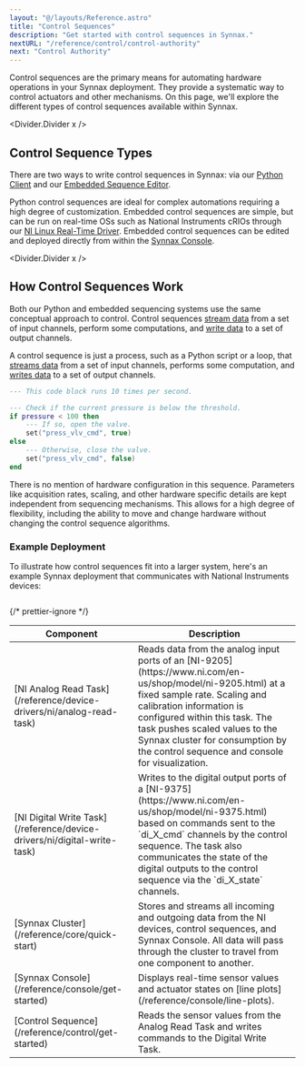```yaml
---
layout: "@/layouts/Reference.astro"
title: "Control Sequences"
description: "Get started with control sequences in Synnax."
nextURL: "/reference/control/control-authority"
next: "Control Authority"
---
```



Control sequences are the primary means for automating hardware operations in your
Synnax deployment. They provide a systematic way to control actuators and other
mechanisms. On this page, we'll explore the different types of control sequences
available within Synnax.

<Divider.Divider x />

## Control Sequence Types

There are two ways to write control sequences in Synnax: via our
[Python Client](/reference/python-client/get-started) and our
[Embedded Sequence Editor](/reference/control/embedded/get-started).

Python control sequences are ideal for complex automations requiring a high degree of
customization. Embedded control sequences are simple, but can be run on real-time OSs
such as National Instruments cRIOs through our
[NI Linux Real-Time Driver](/reference/device-drivers/standalone?platform=ni-linux-rt).
Embedded control sequences can be edited and deployed directly from within the
[Synnax Console](/reference/console/get-started).

<Divider.Divider x />

## How Control Sequences Work

Both our Python and embedded sequencing systems use the same conceptual approach to
control. Control sequences [stream data](/reference/concepts/streams) from a set of
input channels, perform some computations, and [write data](/reference/concepts/writes)
to a set of output channels.

A control sequence is just a process, such as a Python script or a loop, that
[streams data](/reference/concepts/streams) from a set of input channels, performs some
computation, and [writes data](/reference/concepts/writes) to a set of output channels.

```lua
--- This code block runs 10 times per second.

--- Check if the current pressure is below the threshold.
if pressure < 100 then
    --- If so, open the valve.
    set("press_vlv_cmd", true)
else
    --- Otherwise, close the valve.
    set("press_vlv_cmd", false)
end
```

There is no mention of hardware configuration in this sequence. Parameters like
acquisition rates, scaling, and other hardware specific details are kept independent
from sequencing mechanisms. This allows for a high degree of flexibility, including the
ability to move and change hardware without changing the control sequence algorithms.

### Example Deployment

To illustrate how control sequences fit into a larger system, here's an example Synnax
deployment that communicates with National Instruments devices:

<Diagram>
  <Image
    client:only="react"
    id="control/sequence-structure-v2"
    themed={false}
    extension="svg"
  />
</Diagram>

{/* prettier-ignore */}
<Table>
  <thead>
    <tr>
      <th style={{width: "160px"}}>Component</th>
      <th>Description</th>
    </tr>
  </thead>
  <tbody>
    <tr>
      <td>[NI Analog Read Task](/reference/device-drivers/ni/analog-read-task)</td>
      <td>Reads data from the analog input ports of an
        [NI-9205](https://www.ni.com/en-us/shop/model/ni-9205.html) at a fixed sample
        rate. Scaling and calibration information is configured within this task. The
        task pushes scaled values to the Synnax cluster for consumption by the control
        sequence and console for visualization.</td>
    </tr>
    <tr>
      <td>[NI Digital Write Task](/reference/device-drivers/ni/digital-write-task)</td>
      <td>Writes to the digital output ports of a
        [NI-9375](https://www.ni.com/en-us/shop/model/ni-9375.html) based on commands
        sent to the `di_X_cmd` channels by the control sequence. The task also
        communicates the state of the digital outputs to the control sequence via the
        `di_X_state` channels.</td>
    </tr>
    <tr>
      <td>[Synnax Cluster](/reference/core/quick-start)</td>
      <td>Stores and streams all incoming and outgoing data from the NI devices, control
        sequences, and Synnax Console. All data will pass through the cluster to travel
        from one component to another.</td>
    </tr>
    <tr>
      <td>[Synnax Console](/reference/console/get-started)</td>
      <td>Displays real-time sensor values and actuator states on [line
        plots](/reference/console/line-plots).</td>
    </tr>
    <tr>
      <td>[Control Sequence](/reference/control/get-started)</td>
      <td>Reads the sensor values from the Analog Read Task and writes commands to the
        Digital Write Task.</td>
    </tr>
  </tbody>
</Table>
